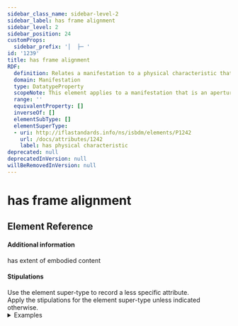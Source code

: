 ```yaml
---
sidebar_class_name: sidebar-level-2
sidebar_label: has frame alignment
sidebar_level: 2
sidebar_position: 24
customProps:
  sidebar_prefix: '│  ├─ '
id: '1239'
title: has frame alignment
RDF:
  definition: Relates a manifestation to a physical characteristic that is the layout of frames that embody content in the manifestation.
  domain: Manifestation
  type: DatatypeProperty
  scopeNote: This element applies to a manifestation that is an aperture card, film cartridge, film cassette, film reel, film roll, film slip, filmstrip, filmstrip cartridge, microfilm cartridge, microfilm cassette, microfilm reel, microfilm roll, or microfilm slip.
  range: ''
  equivalentProperty: []
  inverseOf: []
  elementSubType: []
  elementSuperType:
  - uri: http://iflastandards.info/ns/isbdm/elements/P1242
    url: /docs/attributes/1242
    label: has physical characteristic
deprecated: null
deprecatedInVersion: null
willBeRemovedInVersion: null
---
```

# has frame alignment

## Element Reference
<ElementReference frontMatter={frontMatter} />

#### Additional information

<SeeAlso><InLink href="/docs/attributes/1277">has extent of embodied content</InLink></SeeAlso>

#### Stipulations

<div className="stip">
  Use the element super-type to record a less specific attribute.
</div>

<div className="stip">
  Apply the stipulations for the element super-type unless indicated otherwise.
  
  <details>
  <summary>Examples</summary>
  
  | Property | Value |
  |:---------|:------|
  | has frame alignment | "comic mode" |
  
  *[String from local value vocabulary.]*
  </details>
</div>
